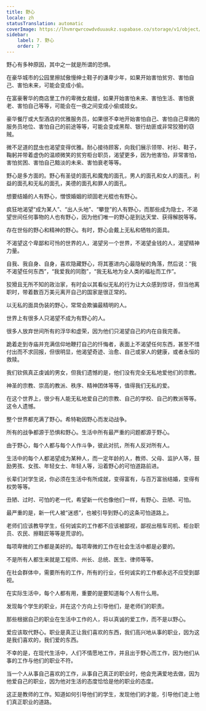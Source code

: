 ```yaml
---
title: 野心
locale: zh
statusTranslation: automatic
coverImage: https://lhvmrqwrcowdvduuaukz.supabase.co/storage/v1/object/public/strapi-uploads/small_cover-educacion-fundamental.webp-2d51a7828a2b1309555be27f7e2a61a0.webp
sidebar:
    label: 7. 野心
    order: 7
---
```

野心有多种原因，其中之一就是所谓的恐惧。

在豪华城市的公园里擦拭傲慢绅士鞋子的谦卑少年，如果开始害怕贫穷、害怕自己、害怕未来，可能会变成小偷。

在富豪奢华的商店里工作的卑微女裁缝，如果开始害怕未来、害怕生活、害怕衰老、害怕自己等等，可能会在一夜之间变成小偷或妓女。

豪华餐厅或大型酒店的优雅服务员，如果很不幸地开始害怕自己、害怕自己卑微的服务员地位、害怕自己的前途等等，可能会变成黑帮、银行劫匪或非常狡猾的窃贼。

微不足道的昆虫也渴望变得优雅。耐心接待顾客，向我们展示领带、衬衫、鞋子，鞠躬并带着虚伪的温顺微笑的贫穷柜台职员，渴望更多，因为他害怕，非常害怕，害怕贫困、害怕自己黯淡的未来、害怕衰老等等。

野心是多方面的。野心有圣徒的面孔和魔鬼的面孔，男人的面孔和女人的面孔，利益的面孔和无私的面孔，美德的面孔和罪人的面孔。

想要结婚的人有野心，憎恨婚姻的顽固老光棍也有野心。

疯狂地渴望“成为某人”、“出人头地”、“攀登”的人有野心，而那些成为隐士，不渴望世间任何事物的人也有野心，因为他们唯一的野心是到达天堂、获得解脱等等。

存在世俗的野心和精神的野心。有时，野心会戴上无私和牺牲的面具。

不渴望这个卑鄙和可怜的世界的人，渴望另一个世界，不渴望金钱的人，渴望精神力量。

自我、我自身、自身，喜欢隐藏野心，将其塞进内心最隐秘的角落，然后说：“我不渴望任何东西”，“我爱我的同胞”，“我无私地为全人类的福祉而工作”。

狡猾且无所不知的政治家，有时会以其看似无私的行为让大众感到惊讶，但当他离职时，带着数百万美元离开自己的国家是很正常的。

以无私的面具伪装的野心，常常会欺骗最精明的人。

世界上有很多人只渴望不成为有野心的人。

很多人放弃世间所有的浮华和虚荣，因为他们只渴望自己的内在自我完善。

跪着走到寺庙并充满信仰地鞭打自己的忏悔者，表面上不渴望任何东西，甚至不惜付出而不求回报，但很明显，他渴望奇迹、治愈、自己或家人的健康，或者永恒的救赎。

我们钦佩真正虔诚的男女，但我们遗憾的是，他们没有完全无私地爱他们的宗教。

神圣的宗教、崇高的教派、秩序、精神团体等等，值得我们无私的爱。

在这个世界上，很少有人能无私地爱自己的宗教、自己的学校、自己的教派等等。这令人遗憾。

整个世界都充满了野心。希特勒因野心而发动战争。

所有的战争都源于恐惧和野心。生活中所有最严重的问题都源于野心。

由于野心，每个人都与每个人作斗争，彼此对抗，所有人反对所有人。

生活中的每个人都渴望成为某种人，而一定年龄的人，教师、父母、监护人等，鼓励男孩、女孩、年轻女士、年轻人等，沿着野心的可怕道路前进。

长辈们对学生说，你必须在生活中有所成就，变得富有，与百万富翁结婚，变得有权势等等。

丑陋、过时、可怕的老一代，希望新一代也像他们一样，有野心、丑陋、可怕。

最严重的是，新一代人被“迷惑”，也被引导到野心的这条可怕道路上。

老师们应该教导学生，任何诚实的工作都不应该被鄙视，鄙视出租车司机、柜台职员、农民、擦鞋匠等等是荒谬的。

每项卑微的工作都是美好的。每项卑微的工作在社会生活中都是必要的。

不是所有人都生来就是工程师、州长、总统、医生、律师等等。

在社会群体中，需要所有的工作，所有的行业，任何诚实的工作都永远不应受到鄙视。

在实际生活中，每个人都有用，重要的是要知道每个人有什么用。

发现每个学生的职业，并在这个方向上引导他们，是老师们的职责。

那些根据自己的职业在生活中工作的人，将以真诚的爱工作，而不是以野心。

爱应该取代野心。职业是真正让我们喜欢的东西，我们高兴地从事的职业，因为这是我们喜欢的，我们爱的东西。

不幸的是，在现代生活中，人们不情愿地工作，并且出于野心而工作，因为他们从事的工作与他们的职业不符。

当一个人从事自己喜欢的工作，从事自己真正的职业时，他会充满爱地去做，因为他爱自己的职业，因为他对生活的态度恰恰是他的职业的态度。

这正是教师的工作。知道如何引导他们的学生，发现他们的才能，引导他们走上他们真正职业的道路。

